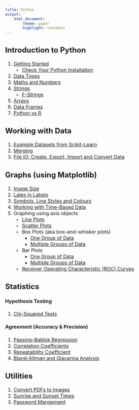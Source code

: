 ```yaml
---
title: Python
output:
    html_document:
        theme: paper
        highlight: textmate
---
```

<font size="3">

## Introduction to Python
1. [Getting Started](python/intro/getting_started.html)
    - [Check Your Python Installation](python/intro/installation_check.html)
2. [Data Types](python/intro/data_types.html)
3. [Maths and Numbers](python/intro/maths_numbers.html)
4. [Strings](python/intro/strings.html)
    - [F-Strings](python/intro/f_strings.html)
5. [Arrays](python/intro/arrays.html)
6. [Data Frames](python/intro/data_frames.html)
7. [Python vs R](python/intro/python_vs_r.html)

## Working with Data
1. [Example Datasets from Scikit-Learn](python/data/sklearn_datasets.html)
2. [Merging](python/data/merging.html)
3. [File IO: Create, Export, Import and Convert Data](python/data/create_export_import_convert.html)

## Graphs (using Matplotlib)
1. [Image Size](python/graphs/image_size.html)
2. [Latex in Labels](python/graphs/latex_in_labels.html)
3. [Symbols, Line Styles and Colours](python/graphs/symbols_linestyles_colours.html)
4. [Working with Time-Based Data](python/graphs/time_data.html)
<!-- 5. Graphing using plot objects (quicker for simple plots but gives you less control over how they look)
    - Box Plots (aka box-and-whisker plots)
        + One Group of Data
        + Multiple Groups of Data
    + Bar Plots
        + One Group of Data
        + Multiple Groups of Data -->
<!-- 6. Graphing using axis objects (more complicated but gives you more control) -->
6. Graphing using axis objects
    - [Line Plots](python/graphs/ax_based/lineplots.html)
    - [Scatter Plots](python/graphs/ax_based/scatterplots.html)
    - Box Plots (aka box-and-whisker plots)
        + [One Group of Data](python/graphs/ax_based/boxplots_single_group.html)
        + [Multiple Groups of Data](python/graphs/ax_based/boxplots_multiple_groups.html)
    + Bar Plots
        + [One Group of Data](python/graphs/ax_based/barplots_single_group.html)
        + [Multiple Groups of Data](python/graphs/ax_based/barplots_multiple_groups.html)
    - [Receiver Operating Characteristic (ROC) Curves](python/graphs/ax_based/roc_curves.html)

## Statistics

#### Hypothesis Testing
1. [Chi-Squared Tests](python/statistics/hypothesis_testing/chi_squared.html)

#### Agreement (Accuracy & Precision)
1. [Passing–Bablok Regression](python/statistics/agreement/passing_bablok.html)
2. [Correlation Coefficients](python/statistics/agreement/correlation_coefficients.html)
3. [Repeatability Coefficient](python/statistics/agreement/repeatability_coefficient.html)
4. [Bland-Altman and Giavarina Analysis](python/statistics/agreement/bland_altman_giavarina.html)

## Utilities
1. [Convert PDFs to Images](python/utilities/pdfs_to_pngs.html)
2. [Sunrise and Sunset Times](python/utilities/sunrise_sunset.html)
3. [Password Mangement](python/utilities/passwords.html)

</font>
